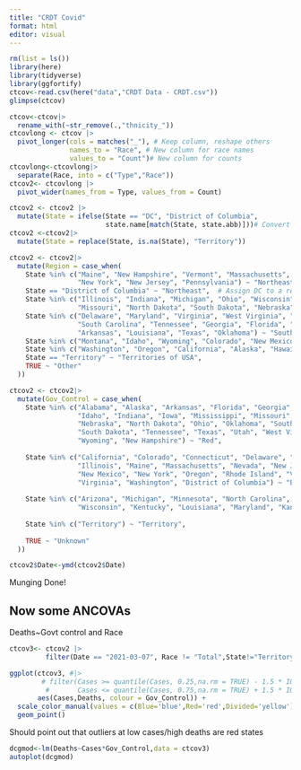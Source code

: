```yaml
---
title: "CRDT Covid"
format: html
editor: visual
---
```


```r
rm(list = ls())
library(here)
library(tidyverse)
library(ggfortify)
ctcov<-read.csv(here("data","CRDT Data - CRDT.csv"))
glimpse(ctcov)
```

```r
ctcov<-ctcov|>
  rename_with(~str_remove(.,"thnicity_"))
ctcovlong <- ctcov |>
  pivot_longer(cols = matches("_"), # Keep column, reshape others
               names_to = "Race", # New column for race names
               values_to = "Count")# New column for counts
ctcovlong<-ctcovlong|>
  separate(Race, into = c("Type","Race"))
ctcov2<- ctcovlong |>
  pivot_wider(names_from = Type, values_from = Count)
```

```r
ctcov2 <- ctcov2 |>
  mutate(State = ifelse(State == "DC", "District of Columbia", 
                        state.name[match(State, state.abb)]))# Convert abbreviations to full names
ctcov2 <-ctcov2|>
  mutate(State = replace(State, is.na(State), "Territory"))
```

```r
ctcov2 <- ctcov2|>
  mutate(Region = case_when(
    State %in% c("Maine", "New Hampshire", "Vermont", "Massachusetts", "Rhode Island", "Connecticut", 
                 "New York", "New Jersey", "Pennsylvania") ~ "Northeast",
    State == "District of Columbia" ~ "Northeast",  # Assign DC to a region
    State %in% c("Illinois", "Indiana", "Michigan", "Ohio", "Wisconsin", "Iowa", "Minnesota", 
                 "Missouri", "North Dakota", "South Dakota", "Nebraska", "Kansas") ~ "Midwest",
    State %in% c("Delaware", "Maryland", "Virginia", "West Virginia", "Kentucky", "North Carolina", 
                 "South Carolina", "Tennessee", "Georgia", "Florida", "Alabama", "Mississippi", 
                 "Arkansas", "Louisiana", "Texas", "Oklahoma") ~ "South",
    State %in% c("Montana", "Idaho", "Wyoming", "Colorado", "New Mexico", "Arizona", "Utah", "Nevada") ~ "West",
    State %in% c("Washington", "Oregon", "California", "Alaska", "Hawaii") ~ "Pacific",
    State == "Territory" ~ "Territories of USA",
    TRUE ~ "Other"
  ))

```

```r
ctcov2 <- ctcov2|>
  mutate(Gov_Control = case_when(
    State %in% c("Alabama", "Alaska", "Arkansas", "Florida", "Georgia", 
                 "Idaho", "Indiana", "Iowa", "Mississippi", "Missouri", "Montana", 
                 "Nebraska", "North Dakota", "Ohio", "Oklahoma", "South Carolina", 
                 "South Dakota", "Tennessee", "Texas", "Utah", "West Virginia", 
                 "Wyoming", "New Hampshire") ~ "Red",
                 
    State %in% c("California", "Colorado", "Connecticut", "Delaware", "Hawaii", 
                 "Illinois", "Maine", "Massachusetts", "Nevada", "New Jersey", 
                 "New Mexico", "New York", "Oregon", "Rhode Island", "Vermont", 
                 "Virginia", "Washington", "District of Columbia") ~ "Blue",
                 
    State %in% c("Arizona", "Michigan", "Minnesota", "North Carolina", "Pennsylvania", 
                 "Wisconsin", "Kentucky", "Louisiana", "Maryland", "Kansas") ~ "Divided",
                 
    State %in% c("Territory") ~ "Territory",
                 
    TRUE ~ "Unknown"
  ))

```

```r
ctcov2$Date<-ymd(ctcov2$Date)
```

Munging Done!

## Now some ANCOVAs

Deaths\~Govt control and Race

```r
ctcov3<- ctcov2 |>
         filter(Date == "2021-03-07", Race != "Total",State!="Territory" )
```

```r
ggplot(ctcov3, #|>
        # filter(Cases >= quantile(Cases, 0.25,na.rm = TRUE) - 1.5 * IQR(Cases,na.rm = TRUE) & 
         #       Cases <= quantile(Cases, 0.75,na.rm = TRUE) + 1.5 * IQR(Cases,na.rm = TRUE)),
       aes(Cases,Deaths, colour = Gov_Control)) +
  scale_color_manual(values = c(Blue='blue',Red='red',Divided='yellow'))+
  geom_point()
```

Should point out that outliers at low cases/high deaths are red states

```r
dcgmod<-lm(Deaths~Cases*Gov_Control,data = ctcov3)
autoplot(dcgmod)
```
